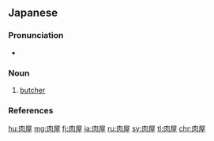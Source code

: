 ==Japanese==
{{ja-kanjitab|にく|や|yomi=j}}

===Pronunciation===
* {{ja-pron|にくや|y=j|acc=2|acc_ref=NHK}}

===Noun===
{{ja-noun|にくや}}

# [[butcher]] {{gloss|a person who prepares and sells meat}}

===References===
<references/>

[[hu:肉屋]]
[[mg:肉屋]]
[[fj:肉屋]]
[[ja:肉屋]]
[[ru:肉屋]]
[[sv:肉屋]]
[[tl:肉屋]]
[[chr:肉屋]]